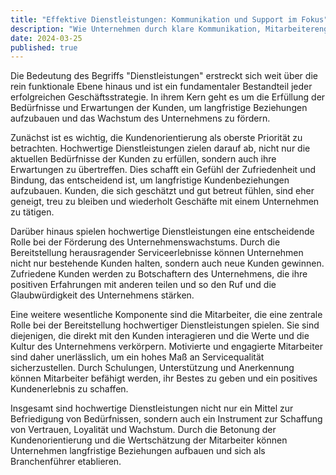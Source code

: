 ```yaml
---
title: "Effektive Dienstleistungen: Kommunikation und Support im Fokus"
description: "Wie Unternehmen durch klare Kommunikation, Mitarbeiterengagement und Lösungen für Probleme hochwertige Dienstleistungen bieten und Kundenbedürfnisse effektiv erfüllen."
date: 2024-03-25
published: true
---
```


Die Bedeutung des Begriffs "Dienstleistungen" erstreckt sich weit über die rein funktionale Ebene hinaus und ist ein fundamentaler Bestandteil jeder erfolgreichen Geschäftsstrategie. In ihrem Kern geht es um die Erfüllung der Bedürfnisse und Erwartungen der Kunden, um langfristige Beziehungen aufzubauen und das Wachstum des Unternehmens zu fördern.

Zunächst ist es wichtig, die Kundenorientierung als oberste Priorität zu betrachten. Hochwertige Dienstleistungen zielen darauf ab, nicht nur die aktuellen Bedürfnisse der Kunden zu erfüllen, sondern auch ihre Erwartungen zu übertreffen. Dies schafft ein Gefühl der Zufriedenheit und Bindung, das entscheidend ist, um langfristige Kundenbeziehungen aufzubauen. Kunden, die sich geschätzt und gut betreut fühlen, sind eher geneigt, treu zu bleiben und wiederholt Geschäfte mit einem Unternehmen zu tätigen.

Darüber hinaus spielen hochwertige Dienstleistungen eine entscheidende Rolle bei der Förderung des Unternehmenswachstums. Durch die Bereitstellung herausragender Serviceerlebnisse können Unternehmen nicht nur bestehende Kunden halten, sondern auch neue Kunden gewinnen. Zufriedene Kunden werden zu Botschaftern des Unternehmens, die ihre positiven Erfahrungen mit anderen teilen und so den Ruf und die Glaubwürdigkeit des Unternehmens stärken.

Eine weitere wesentliche Komponente sind die Mitarbeiter, die eine zentrale Rolle bei der Bereitstellung hochwertiger Dienstleistungen spielen. Sie sind diejenigen, die direkt mit den Kunden interagieren und die Werte und die Kultur des Unternehmens verkörpern. Motivierte und engagierte Mitarbeiter sind daher unerlässlich, um ein hohes Maß an Servicequalität sicherzustellen. Durch Schulungen, Unterstützung und Anerkennung können Mitarbeiter befähigt werden, ihr Bestes zu geben und ein positives Kundenerlebnis zu schaffen.

Insgesamt sind hochwertige Dienstleistungen nicht nur ein Mittel zur Befriedigung von Bedürfnissen, sondern auch ein Instrument zur Schaffung von Vertrauen, Loyalität und Wachstum. Durch die Betonung der Kundenorientierung und die Wertschätzung der Mitarbeiter können Unternehmen langfristige Beziehungen aufbauen und sich als Branchenführer etablieren.
